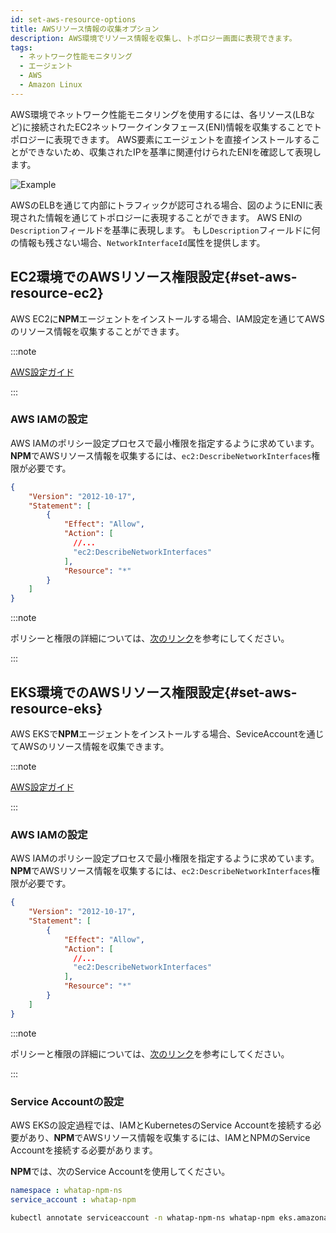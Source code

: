 ```yaml
---
id: set-aws-resource-options
title: AWSリソース情報の収集オプション
description: AWS環境でリソース情報を収集し、トポロジー画面に表現できます。
tags:
  - ネットワーク性能モニタリング
  - エージェント
  - AWS
  - Amazon Linux
---
```


AWS環境でネットワーク性能モニタリングを使用するには、各リソース(LBなど)に接続されたEC2ネットワークインタフェース(ENI)情報を収集することでトポロジーに表現できます。 AWS要素にエージェントを直接インストールすることができないため、収集されたIPを基準に関連付けられたENIを確認して表現します。

![Example](/img/npm-aws-resource-example.png)

AWSのELBを通じて内部にトラフィックが認可される場合、図のようにENIに表現された情報を通じてトポロジーに表現することができます。 AWS ENIの`Description`フィールドを基準に表現します。 もし`Description`フィールドに何の情報も残さない場合、`NetworkInterfaceId`属性を提供します。

## EC2環境でのAWSリソース権限設定{#set-aws-resource-ec2}

AWS EC2に**NPM**エージェントをインストールする場合、IAM設定を通じてAWSのリソース情報を収集することができます。

:::note

[AWS設定ガイド](https://docs.aws.amazon.com/IAM/latest/UserGuide/id_roles_use_switch-role-ec2.html)

:::

### AWS IAMの設定

AWS IAMのポリシー設定プロセスで最小権限を指定するように求めています。 **NPM**でAWSリソース情報を収集するには、`ec2:DescribeNetworkInterfaces`権限が必要です。

```json
{
    "Version": "2012-10-17",
    "Statement": [
        {
            "Effect": "Allow",
            "Action": [
              //...
              "ec2:DescribeNetworkInterfaces"
            ],
            "Resource": "*"
        }
    ]
}
```

:::note

ポリシーと権限の詳細については、[次のリンク](https://docs.aws.amazon.com/AWSEC2/latest/UserGuide/iam-policy-structure.html#policy-syntax)を参考にしてください。

:::

## EKS環境でのAWSリソース権限設定{#set-aws-resource-eks}

AWS EKSで**NPM**エージェントをインストールする場合、SeviceAccountを通じてAWSのリソース情報を収集できます。

:::note

[AWS設定ガイド](https://docs.aws.amazon.com/eks/latest/userguide/iam-roles-for-service-accounts.html)

:::

### AWS IAMの設定

AWS IAMのポリシー設定プロセスで最小権限を指定するように求めています。 **NPM**でAWSリソース情報を収集するには、`ec2:DescribeNetworkInterfaces`権限が必要です。

```json
{
    "Version": "2012-10-17",
    "Statement": [
        {
            "Effect": "Allow",
            "Action": [
              //...
              "ec2:DescribeNetworkInterfaces"
            ],
            "Resource": "*"
        }
    ]
}
```

:::note

ポリシーと権限の詳細については、[次のリンク](https://docs.aws.amazon.com/AWSEC2/latest/UserGuide/iam-policy-structure.html#policy-syntax)を参考にしてください。

:::

### Service Accountの設定

AWS EKSの設定過程では、IAMとKubernetesのService Accountを接続する必要があり、**NPM**でAWSリソース情報を収集するには、IAMとNPMのService Accountを接続する必要があります。

**NPM**では、次のService Accountを使用してください。

```yaml
namespace : whatap-npm-ns
service_account : whatap-npm
```

```bash title='example'
kubectl annotate serviceaccount -n whatap-npm-ns whatap-npm eks.amazonaws.com/role-arn=arn:aws:iam::$account_id:role/$role
```
